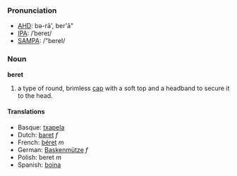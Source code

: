 ===Pronunciation===
*[[w:AHD|AHD]]: bə-rā', ber'ā"
*[[w:IPA|IPA]]: /ˈbereɪ/
*[[w:SAMPA|SAMPA]]: /"bereI/

===Noun===
'''beret'''

#a type of round, brimless [[cap]] with a soft top and a headband to secure it to the head.

====Translations====
*Basque: [[txapela]]
*Dutch: [[baret]] ''f''
*French: [[béret]] ''m''
*German: [[Baskenmütze]] ''f''
*Polish: beret ''m''
*Spanish: [[boina]]